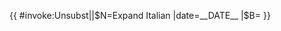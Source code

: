 {{ {{{|safesubst:}}}#invoke:Unsubst||$N=Expand Italian |date=__DATE__ |$B=
{{Expand language
| 1 = it
| sect = {{{sect|}}}
| page = {{{1|}}}
| date = {{{date|}}}
| time = {{{time|}}}
| status = {{{fa|}}}{{{fl|}}}{{{ga|}}}
}}
}}<noinclude>{{Documentation}}</noinclude>